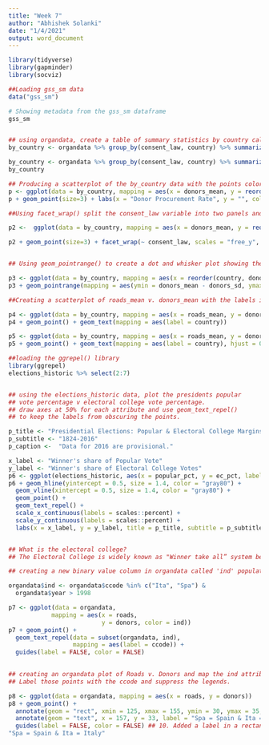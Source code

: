 ```yaml
---
title: "Week 7"
author: "Abhishek Solanki"
date: "1/4/2021"
output: word_document
---
```


```r
library(tidyverse)
library(gapminder)
library(socviz)

##Loading gss_sm data
data("gss_sm")

# Showing metadata from the gss_sm dataframe
gss_sm 


## using organdata, create a table of summary statistics by country called by_country (show the mean of donors, gdp, health, roads, cerebvas, and the standard deviation of donors)
by_country <- organdata %>% group_by(consent_law, country) %>% summarize_if(is.numeric, funs(mean, sd), na.rm = TRUE) %>% ungroup()

by_country <- organdata %>% group_by(consent_law, country) %>% summarize(donors_mean= mean(donors, na.rm = TRUE), donors_sd = sd(donors, na.rm = TRUE), gdp_mean = mean(gdp, na.rm = TRUE), health_mean = mean(health, na.rm = TRUE), roads_mean = mean(roads, na.rm = TRUE), cerebvas_mean = mean(cerebvas, na.rm = TRUE))
by_country

## Producing a scatterplot of the by_country data with the points colored by consent_law
p <- ggplot(data = by_country, mapping = aes(x = donors_mean, y = reorder(country, donors_mean), color = consent_law)) 
p + geom_point(size=3) + labs(x = "Donor Procurement Rate", y = "", color = "Consent Law") + theme(legend.position="top")

##Using facet_wrap() split the consent_law variable into two panels and rank the countries by donation rate within the panels.

p2 <-  ggplot(data = by_country, mapping = aes(x = donors_mean, y = reorder(country, donors_mean))) 

p2 + geom_point(size=3) + facet_wrap(~ consent_law, scales = "free_y", ncol = 1) + labs(x= "Donor Procurement Rate", y= "")


## Using geom_pointrange() to create a dot and whisker plot showing the mean of donors and a confidence interval.

p3 <- ggplot(data = by_country, mapping = aes(x = reorder(country, donors_mean), y = donors_mean)) 
p3 + geom_pointrange(mapping = aes(ymin = donors_mean - donors_sd, ymax = donors_mean + donors_sd)) + labs(x= "", y= "Donor Procurement Rate") + coord_flip()

##Creating a scatterplot of roads_mean v. donors_mean with the labels identifying the country sitting to the right or left of the point.

p4 <- ggplot(data = by_country, mapping = aes(x = roads_mean, y = donors_mean)) 
p4 + geom_point() + geom_text(mapping = aes(label = country))

p5 <- ggplot(data = by_country, mapping = aes(x = roads_mean, y = donors_mean)) 
p5 + geom_point() + geom_text(mapping = aes(label = country), hjust = 0)

##loading the ggrepel() library
library(ggrepel)
elections_historic %>% select(2:7)


## using the elections_historic data, plot the presidents popular 
## vote percentage v electoral college vote percentage. 
## draw axes at 50% for each attribute and use geom_text_repel() 
## to keep the labels from obscuring the points. 

p_title <- "Presidential Elections: Popular & Electoral College Margins"
p_subtitle <- "1824-2016" 
p_caption <-  "Data for 2016 are provisional."

x_label <- "Winner's share of Popular Vote" 
y_label <- "Winner's share of Electoral College Votes" 
p6 <- ggplot(elections_historic, aes(x = popular_pct, y = ec_pct, label = winner_label)) 
p6 + geom_hline(yintercept = 0.5, size = 1.4, color = "gray80") + 
  geom_vline(xintercept = 0.5, size = 1.4, color = "gray80") + 
  geom_point() + 
  geom_text_repel() + 
  scale_x_continuous(labels = scales::percent) + 
  scale_y_continuous(labels = scales::percent) + 
  labs(x = x_label, y = y_label, title = p_title, subtitle = p_subtitle, caption = p_caption)


## What is the electoral college?
## The Electoral College is widely known as "Winner take all” system because the winner of the popular vote in each state gets all of the state’s electoral votes.

## creating a new binary value column in organdata called 'ind' populated by determining whether the ccode is "Spa" or "Ita" and the year is after than 1998.

organdata$ind <- organdata$ccode %in% c("Ita", "Spa") & 
  organdata$year > 1998 

p7 <- ggplot(data = organdata, 
            mapping = aes(x = roads, 
                          y = donors, color = ind)) 
p7 + geom_point() + 
  geom_text_repel(data = subset(organdata, ind), 
                  mapping = aes(label = ccode)) + 
  guides(label = FALSE, color = FALSE)

 
## creating an organdata plot of Roads v. Donors and map the ind attribute to the color aesthetic. 
## Label those points with the ccode and suppress the legends.

p8 <- ggplot(data = organdata, mapping = aes(x = roads, y = donors)) 
p8 + geom_point() + 
  annotate(geom = "rect", xmin = 125, xmax = 155, ymin = 30, ymax = 35, fill = "red", alpha = 0.2) + 
  annotate(geom = "text", x = 157, y = 33, label = "Spa = Spain & Ita = Italy ", hjust = 0) + 
  guides(label = FALSE, color = FALSE) ## 10. Added a label in a rectangle to the previous plot that says 
"Spa = Spain & Ita = Italy"
```
